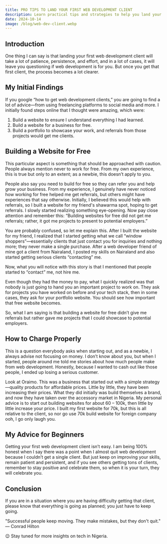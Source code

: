 ```yaml
---
title: PRO TIPS TO LAND YOUR FIRST WEB DEVELOPMENT CLIENT
description: Learn practical tips and strategies to help you land your first web development client, based on my real-life experience.
date: 2024-10-14
image: /blog/web-dev-client.webp
---
```


## Introduction

One thing I can say is that landing your first web development client will take a lot of patience, persistence, and effort, and in a lot of cases, it will leave you questioning if web development is for you. But once you get that first client, the process becomes a lot clearer.

## My Initial Findings

If you google “how to get web development clients,” you are going to find a lot of advice—from using freelancing platforms to social media and more. I initially found steps online that I thought were amazing, which were:

1. Build a website to ensure I understand everything I had learned.
2. Build a website for a business for free.
3. Build a portfolio to showcase your work, and referrals from those projects would get me clients.

## Building a Website for Free

This particular aspect is something that should be approached with caution. People always mention never to work for free. From my own experience, this is true but only to an extent; as a newbie, this doesn’t apply to you.

People also say you need to build for free so they can refer you and help grow your business. From my experience, I genuinely have never noticed how working for free helped me get referrals, but others might have experiences that say otherwise. Initially, I believed this would help with referrals, so I built a website for my friend's shawarma spot, hoping to get referrals. I slowly started realizing something eye-opening. Now pay close attention and remember this: “Building websites for free did not get me referrals; rather, it got me projects to present to potential employers.”

You are probably confused, so let me explain this. After I built the website for my friend, I realized that I started getting what we call “window shoppers”—essentially clients that just contact you for inquiries and nothing more; they never make a single purchase. After a web developer friend of mine got a client from Nairaland, I posted my skills on Nairaland and also started getting serious clients “contacting” me.

Now, what you will notice with this story is that I mentioned that people started to “contact” me, not hire me.

Even though they had the money to pay, what I quickly realized was that nobody is just going to hand you an important project to work on. They ask for projects you have worked on before and your tech stack, then in some cases, they ask for your portfolio website. You should see how important that free website becomes.

So, what I am saying is that building a website for free didn’t give me referrals but rather gave me projects that I could showcase to potential employers.

## How to Charge Properly

This is a question everybody asks when starting out, and as a newbie, I always advise not focusing on money. I don’t know about you, but when I started, people around me told me stories about how much people make from web development. Honestly, because I wanted to cash out like those people, I ended up losing a serious customer.

Look at Oraimo. This was a business that started out with a simple strategy—quality products for affordable prices. Little by little, they have been increasing their prices. What they did initially was build themselves a brand, and now they have taken over the accessory market in Nigeria. My personal advice is to start out building websites for about 60 – 100k, then little by little increase your price. I built my first website for 70k, but this is all relative to the client, so nor go use 70k build website for foreign company ooh, I go only laugh you.

## My Advice for Beginners

Getting your first web development client isn’t easy. I am being 100% honest when I say there was a point when I almost quit web development because I couldn’t get a single client. But just keep on improving your skills, remain patient and persistent, and if you see others getting tons of clients, remember to stay positive and celebrate them, so when it is your turn, they will celebrate you.

## Conclusion

If you are in a situation where you are having difficulty getting that client, please know that everything is going as planned; you just have to keep going.

"Successful people keep moving. They make mistakes, but they don't quit." — Conrad Hilton

😉 Stay tuned for more insights on tech in Nigeria.
